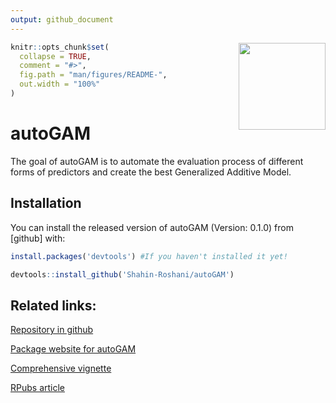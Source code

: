 ```yaml
---
output: github_document
---
```


<img src='man/figures/logo.png' align="right" height="139" />

```r
knitr::opts_chunk$set(
  collapse = TRUE,
  comment = "#>",
  fig.path = "man/figures/README-",
  out.width = "100%"
)
```

# autoGAM

<!-- badges: start -->
<!-- badges: end -->

The goal of autoGAM is to automate the evaluation process of different forms of predictors and create the best Generalized Additive Model.

## Installation

You can install the released version of autoGAM (Version: 0.1.0) from [github] with:

``` r
install.packages('devtools') #If you haven't installed it yet!

devtools::install_github('Shahin-Roshani/autoGAM')
```

## Related links:

[Repository in github](https://github.com/Shahin-Roshani/autoGAM)

[Package website for autoGAM](https://shahin-roshani.github.io/autoGAM/)

[Comprehensive vignette](https://shahin-roshani.github.io/autoGAM/articles/autoGAM.html)

[RPubs article](https://rpubs.com/ShahinRoshani/autoGAM)

